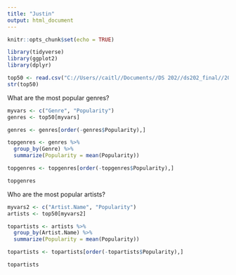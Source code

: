```yaml
---
title: "Justin"
output: html_document
---
```


```r
knitr::opts_chunk$set(echo = TRUE)
```

```R
library(tidyverse)
library(ggplot2)
library(dplyr)

top50 <- read.csv("C://Users//caitl//Documents//DS 202//ds202_final//2019_top50_spotify//top50.csv")
str(top50)
```
What are the most popular genres?
```R
myvars <- c("Genre", "Popularity")
genres <- top50[myvars]

genres <- genres[order(-genres$Popularity),]

topgenres <- genres %>%
  group_by(Genre) %>%
  summarize(Popularity = mean(Popularity))

topgenres <- topgenres[order(-topgenres$Popularity),]

topgenres
```

Who are the most popular artists?
```R
myvars2 <- c("Artist.Name", "Popularity")
artists <- top50[myvars2]

topartists <- artists %>%
  group_by(Artist.Name) %>%
  summarize(Popularity = mean(Popularity))

topartists <- topartists[order(-topartists$Popularity),]

topartists
```